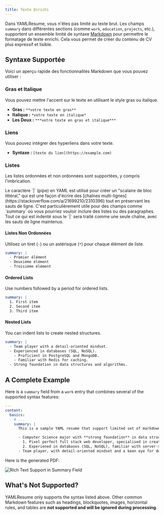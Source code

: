 ```yaml
---
title: Texte Enrichi
---
```


Dans YAMLResume, vous n'êtes pas limité au texte brut. Les champs `summary` dans
différentes sections (comme `work`, `education`, `projects`, etc.), supportent un
ensemble limité de syntaxe [Markdown](https://en.wikipedia.org/wiki/Markdown) pour
permettre le formatage de texte enrichi. Cela vous permet de créer du contenu de CV plus expressif et
lisible.

## Syntaxe Supportée

Voici un aperçu rapide des fonctionnalités Markdown que vous pouvez utiliser :

### Gras et Italique

Vous pouvez mettre l'accent sur le texte en utilisant le style gras ou italique.

-   **Gras :** `**votre texte en gras**`
-   **Italique :** `*votre texte en italique*`
-   **Les Deux :** `***votre texte en gras et italique***`

### Liens

Vous pouvez intégrer des hyperliens dans votre texte.

-   **Syntaxe :** `[texte du lien](https://example.com)`

### Listes

Les listes ordonnées et non ordonnées sont supportées, y compris l'imbrication.

<Callout title="Comprendre le caractère `|` pour les chaînes multi-lignes en YAML">
  Le caractère `|` (pipe) en YAML est utilisé pour créer un "scalaire de bloc littéral,"
  qui est une façon d'écrire des [chaînes multi-lignes](https://stackoverflow.com/a/21699210/2310396) tout en préservant
  les sauts de ligne. C'est particulièrement utile pour des champs comme `summary` où vous
  pourriez vouloir inclure des listes ou des paragraphes. Tout ce qui est indenté sous le `|`
  sera traité comme une seule chaîne, avec les sauts de ligne maintenus.
</Callout>

#### Listes Non Ordonnées

Utilisez un tiret (`-`) ou un astérisque (`*`) pour chaque élément de liste.

```yml lineNumbers
summary: |
  - Premier élément
  - Deuxième élément
  - Troisième élément
```

#### Ordered Lists

Use numbers followed by a period for ordered lists.

```yml lineNumbers
summary: |
  1. First item
  2. Second item
  3. Third item
```

#### Nested Lists

You can indent lists to create nested structures.

```yml lineNumbers
summary: |
  - Team player with a detail-oriented mindset.
  - Experienced in databases (SQL, NoSQL).
    - Proficient in PostgreSQL and MongoDB.
    - Familiar with Redis for caching.
  - Strong foundation in data structures and algorithms.
```

## A Complete Example

Here is a `summary` field from a `work` entry that combines several of the
supported syntax features:

```yml lineNumbers
---
content:
  basics:
    # ...
    summary: |
      This is a sample YAML resume that support limited set of markdown rich text syntax (bold, italics, links, lists):

      - Computer Science major with **strong foundation** in data structures, *algorithms*, and software development
        1. Pixel perfect full stack web developer, specialised in creating high-quality, visually appealing websites
        2. Experiened in databases (SQL, NoSQL), familiar with server-side technologies ([Node.js](https://nodejs.org/en), Express, etc.)
      - Team player, with detail-oriented mindset and a keen eye for design and user experiences
```

Here is the generated PDF:

![Rich Text Support in Summary Field](/static/images/docs/content/rich-text/rich-text-support-in-summary-field.webp)

## What's Not Supported?

YAMLResume only supports the syntax listed above. Other common Markdown features
such as headings, blockquotes, images, horizontal rules, and tables are **not
supported and will be ignored during processing**.
